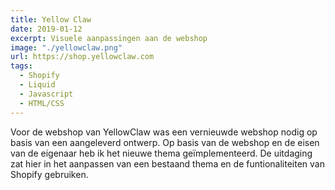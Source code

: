 ```yaml
---
title: Yellow Claw
date: 2019-01-12
excerpt: Visuele aanpassingen aan de webshop
image: "./yellowclaw.png"
url: https://shop.yellowclaw.com
tags:
  - Shopify
  - Liquid
  - Javascript
  - HTML/CSS
---
```


Voor de webshop van YellowClaw was een vernieuwde webshop nodig op basis van een aangeleverd ontwerp. Op basis van de webshop en de eisen van de eigenaar heb ik het nieuwe thema geïmplementeerd. De uitdaging zat hier in het aanpassen van een bestaand thema en de funtionaliteiten van Shopify gebruiken.
